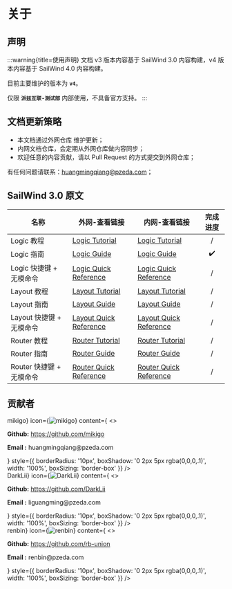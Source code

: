 
# 关于

## 声明

:::warning{title=使用声明}
文档 v3 版本内容基于 SailWind 3.0 内容构建，v4 版本内容基于 SailWind 4.0 内容构建。

目前主要维护的版本为 **`v4`**。

仅限 **`派兹互联-测试部`** 内部使用，不具备官方支持。
:::

## 文档更新策略

- 本文档通过外网仓库 <SourceCode href="https://github.com/mikigo/sailwind_docs" /> 维护更新；
- 内网文档仓库，会定期从外网仓库做内容同步；
- 欢迎任意的内容贡献，请以 Pull Request 的方式提交到外网仓库；

有任何问题请联系：huangmingqiang@pzeda.com；

## SailWind 3.0 原文

| 名称                     | 外网-查看链接                                                | 内网-查看链接                                                | 完成进度 |
| ----------------------- | ----------------------------------------------------------- | ------------------------------------------------------------ | :------: |
| Logic 教程               | [Logic Tutorial](https://mikigo.github.io/sailwind_docs/pdf/sailwindlogic_tut.pdf) | [Logic Tutorial](http://10.0.4.162/sailwind_docs/pdf/sailwindlogic_tut.pdf) |    /     |
| Logic 指南               | [Logic Guide](https://mikigo.github.io/sailwind_docs/pdf/sailwindlogic_gd.pdf) | [Logic Guide](http://10.0.4.162/sailwind_docs/pdf/sailwindlogic_gd.pdf) |    ✔️     |
| Logic 快捷键 + 无模命令  | [Logic Quick Reference](https://mikigo.github.io/sailwind_docs/pdf/sailwindlogic_qr.pdf) | [Logic Quick Reference](http://10.0.4.162/sailwind_docs/pdf/sailwindlogic_qr.pdf) |    /     |
| Layout 教程              | [Layout Tutorial](https://mikigo.github.io/sailwind_docs/pdf/sailwindlayout_tut.pdf) | [Layout Tutorial](http://10.0.4.162/sailwind_docs/pdf/sailwindlayout_tut.pdf) |    /     |
| Layout 指南              | [Layout Guide](https://mikigo.github.io/sailwind_docs/pdf/sailwindlayout_gd.pdf) | [Layout Guide](http://10.0.4.162/sailwind_docs/pdf/sailwindlayout_gd.pdf) |    /     |
| Layout 快捷键 + 无模命令 | [Layout Quick Reference](https://mikigo.github.io/sailwind_docs/pdf/sailwindlayout_qr.pdf) | [Layout Quick Reference](http://10.0.4.162/sailwind_docs/pdf/sailwindlayout_qr.pdf) |    /     |
| Router 教程              | [Router Tutorial](https://mikigo.github.io/sailwind_docs/pdf/sailwindrouter_tut.pdf) | [Router Tutorial](http://10.0.4.162/sailwind_docs/pdf/sailwindrouter_tut.pdf) |    /     |
| Router 指南              | [Router Guide](https://mikigo.github.io/sailwind_docs/pdf/sailwindrouter_gd.pdf) | [Router Guide](http://10.0.4.162/sailwind_docs/pdf/sailwindrouter_gd.pdf) |    /     |
| Router 快捷键 + 无模命令 | [Router Quick Reference](https://mikigo.github.io/sailwind_docs/pdf/sailwindrouter_qr.pdf) | [Router Quick Reference](http://10.0.4.162/sailwind_docs/pdf/sailwindrouter_qr.pdf) |    /     |



## 贡献者


<div style={{
  display: 'flex',
  gap: '20px',
  flexWrap: 'wrap',
  justifyContent: 'center'
}}>

  <div style={{
    flex: '1 1 calc(50% - 10px)',
    minWidth: '280px',
    maxWidth: '460px',
    boxSizing: 'border-box'
  }}>
    <Card
      title={<span style={{ color: '#6253b7' }}>mikigo</span>}
      icon={<img src={'/avatar/mikigo.png'} alt="mikigo" style={{ width: '45px', height: '45px', borderRadius: '50%' }} />}
      content={
        <>
          <p><b>Github:</b> <a href="https://github.com/mikigo">https://github.com/mikigo</a></p>
          <p><b>Email  :</b> huangmingqiang@pzeda.com</p>
        </>
      }
      style={{
        borderRadius: '10px',
        boxShadow: '0 2px 5px rgba(0,0,0,.1)',
        width: '100%',
        boxSizing: 'border-box'
      }}
    />
  </div>


  <div style={{
    flex: '1 1 calc(50% - 10px)',
    minWidth: '280px',
    maxWidth: '460px',
    boxSizing: 'border-box'
  }}>
    <Card
      title={<span style={{ color: '#6253b7' }}>DarkLii</span>}
      icon={<img src={'/avatar/DarkLii.png'} alt="DarkLii" style={{ width: '45px', height: '45px', borderRadius: '50%' }} />}
      content={
        <>
          <p><b>Github:</b> <a href="https://github.com/DarkLii">https://github.com/DarkLii</a></p>
          <p><b>Email  :</b> liguangming@pzeda.com</p>
        </>
      }
      style={{
        borderRadius: '10px',
        boxShadow: '0 2px 5px rgba(0,0,0,.1)',
        width: '100%',
        boxSizing: 'border-box'
      }}
    />
  </div>


  <div style={{
    flex: '1 1 calc(50% - 10px)',
    minWidth: '280px',
    maxWidth: '460px',
    boxSizing: 'border-box'
  }}>
    <Card
      title={<span style={{ color: '#6253b7' }}>renbin</span>}
      icon={<img src={'/avatar/renbin.png'} alt="renbin" style={{ width: '45px', height: '45px', borderRadius: '50%' }} />}
      content={
        <>
          <p><b>Github:</b> <a href="https://github.com/rb-union">https://github.com/rb-union</a></p>
          <p><b>Email  :</b> renbin@pzeda.com</p>
        </>
      }
      style={{
        borderRadius: '10px',
        boxShadow: '0 2px 5px rgba(0,0,0,.1)',
        width: '100%',
        boxSizing: 'border-box'
      }}
    />
  </div>

</div>

